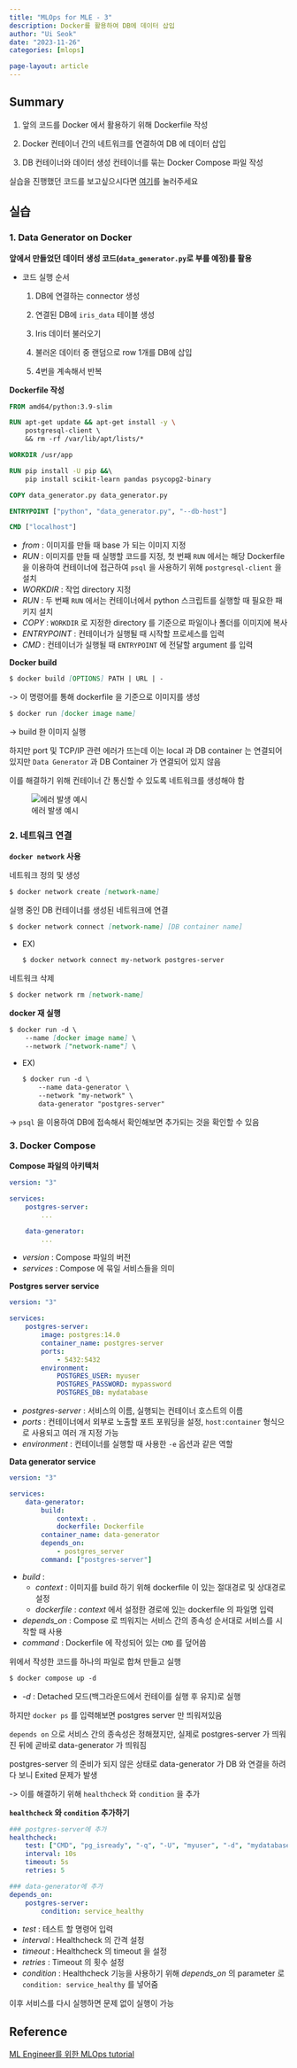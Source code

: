 ```yaml
---
title: "MLOps for MLE - 3"
description: Docker를 활용하여 DB에 데이터 삽입
author: "Ui Seok"
date: "2023-11-26"
categories: [mlops]

page-layout: article
---
```


## Summary

1. 앞의 코드를 Docker 에서 활용하기 위해 Dockerfile 작성

2. Docker 컨테이너 간의 네트워크를 연결하여 DB 에 데이터 삽입

3. DB 컨테이너와 데이터 생성 컨테이너를 묶는 Docker Compose 파일 작성

::: {.callout-note}
실습을 진행했던 코드를 보고싶으시다면 [여기](https://github.com/Ui-Seok/mlops-tutorial)를 눌러주세요
:::


## 실습


### 1. Data Generator on Docker


__앞에서 만들었던 데이터 생성 코드(`data_generator.py`로 부를 예정)를 활용__

- 코드 실행 순서

    1. DB에 연결하는 connector 생성

    2. 연결된 DB에 `iris_data` 테이블 생성

    3. Iris 데이터 불러오기

    4. 불러온 데이터 중 랜덤으로 row 1개를 DB에 삽입

    5. 4번을 계속해서 반복


__Dockerfile 작성__

``` dockerfile
FROM amd64/python:3.9-slim

RUN apt-get update && apt-get install -y \ 
    postgresql-client \ 
    && rm -rf /var/lib/apt/lists/*

WORKDIR /usr/app

RUN pip install -U pip &&\ 
    pip install scikit-learn pandas psycopg2-binary

COPY data_generator.py data_generator.py

ENTRYPOINT ["python", "data_generator.py", "--db-host"]

CMD ["localhost"]

```

- _from_ : 이미지를 만들 때 base 가 되는 이미지 지정
- _RUN_ : 이미지를 만들 때 실행할 코드를 지정, 첫 번째 `RUN` 에서는 해당 Dockerfile 을 이용하여 컨테이너에 접근하여 `psql` 을 사용하기 위해 `postgresql-client` 을 설치
- _WORKDIR_ : 작업 directory 지정
- _RUN_ : 두 번째 `RUN` 에서는 컨테이너에서 python 스크립트를 실행할 때 필요한 패키지 설치
- _COPY_ : `WORKDIR` 로 지정한 directory 를 기준으로 파일이나 폴더를 이미지에 복사 
- _ENTRYPOINT_ : 컨테이너가 실행될 때 시작할 프로세스를 입력
- _CMD_ : 컨테이너가 실행될 때 `ENTRYPOINT` 에 전달할 argument 를 입력


__Docker build__

``` markdown
$ docker build [OPTIONS] PATH | URL | -

```

-> 이 명령어를 통해 dockerfile 을 기준으로 이미지를 생성


``` markdown
$ docker run [docker image name]

```

-> build 한 이미지 실행

하지만 port 및 TCP/IP 관련 에러가 뜨는데 이는 local 과 DB container 는 연결되어 있지만 `Data Generator` 과 DB Container 가 연결되어 있지 않음

이를 해결하기 위해 컨테이너 간 통신할 수 있도록 네트워크를 생성해야 함

![에러 발생 예시](fig1.png)


### 2. 네트워크 연결

__`docker network` 사용__

네트워크 정의 및 생성

``` markdown
$ docker network create [network-name]

```

실행 중인 DB 컨테이너를 생성된 네트워크에 연결

``` markdown
$ docker network connect [network-name] [DB container name]

```

- EX)

    ``` markdown
    $ docker network connect my-network postgres-server

    ```

네트워크 삭제

``` markdown
$ docker network rm [network-name]

```


__docker 재 실행__

``` markdown
$ docker run -d \
    --name [docker image name] \ 
    --network ["network-name"] \ 

```

- EX)

    ``` markdown
    $ docker run -d \ 
        --name data-generator \ 
        --network "my-network" \ 
        data-generator "postgres-server"

    ```

-> `psql` 을 이용하여 DB에 접속해서 확인해보면 추가되는 것을 확인할 수 있음


### 3. Docker Compose

__Compose 파일의 아키텍처__

``` yaml
version: "3"

services:
    postgres-server:
        ...

    data-generator:
        ...

```

- _version_ : Compose 파일의 버전
- _services_ : Compose 에 묶일 서비스들을 의미


__Postgres server service__

``` yaml
version: "3"

services:
    postgres-server:
        image: postgres:14.0
        container_name: postgres-server
        ports:
            - 5432:5432
        environment:
            POSTGRES_USER: myuser
            POSTGRES_PASSWORD: mypassword
            POSTGRES_DB: mydatabase

```

- _postgres-server_ : 서비스의 이름, 실행되는 컨테이너 호스트의 이름
- _ports_ : 컨테이너에서 외부로 노출할 포트 포워딩을 설정, `host:container` 형식으로 사용되고 여러 개 지정 가능
- _environment_ : 컨테이너를 실행할 때 사용한 `-e` 옵션과 같은 역할


__Data generator service__

``` yaml
version: "3"

services:
    data-generator:
        build:
            context: .
            dockerfile: Dockerfile
        container_name: data-generator
        depends_on:
            - postgres_server
        command: ["postgres-server"]

```

- _build_ : 
    - _context_ : 이미지를 build 하기 위해 dockerfile 이 있는 절대경로 및 상대경로 설정
    - _dockerfile_ : _context_ 에서 설정한 경로에 있는 dockerfile 의 파일명 입력
- _depends_on_ : Compose 로 띄워지는 서비스 간의 종속성 순서대로 서비스를 시작할 때 사용
- _command_ : Dockerfile 에 작성되어 있는 `CMD` 를 덮어씀


위에서 작성한 코드를 하나의 파일로 합쳐 만들고 실행

``` markdown
$ docker compose up -d

```

- _-d_ : Detached 모드(백그라운드에서 컨테이를 실행 후 유지)로 실행

하지만 `docker ps` 를 입력해보면 postgres server 만 띄워져있음

`depends on` 으로 서비스 간의 종속성은 정해졌지만, 실제로 postgres-server 가 띄워진 뒤에 곧바로 data-generator 가 띄워짐

postgres-server 의 준비가 되지 않은 상태로 data-generator 가 DB 와 연결을 하려다 보니 Exited 문제가 발생

-> 이를 해결하기 위해 `healthcheck` 와 `condition` 을 추가


__`healthcheck` 와 `condition` 추가하기__

``` yaml
### postgres-server에 추가
healthcheck:
    test: ["CMD", "pg_isready", "-q", "-U", "myuser", "-d", "mydatabase"]
    interval: 10s
    timeout: 5s
    retries: 5

### data-generator에 추가
depends_on: 
    postgres-server:
        condition: service_healthy

```

- _test_ : 테스트 할 명령어 입력
- _interval_ : Healthcheck 의 간격 설정
- _timeout_ : Healthcheck 의 timeout 을 설정
- _retries_ : Timeout 의 횟수 설정
- _condition_ : Healthcheck 기능을 사용하기 위해 _depends_on_ 의 parameter 로 `condition: service_healthy` 를 넣어줌

이후 서비스를 다시 실행하면 문제 없이 실행이 가능


## Reference

[ML Engineer를 위한 MLOps tutorial](https://mlops-for-mle.github.io/tutorial/)
